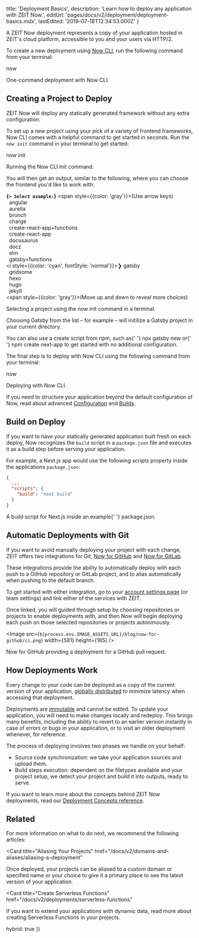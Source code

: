 
  title: 'Deployment Basics',
  description: 'Learn how to deploy any application with ZEIT Now.',
  editUrl: 'pages/docs/v2/deployment/deployment-basics.mdx',
  lastEdited: '2019-07-18T12:34:53.000Z'
}

A ZEIT Now deployment represents a copy of your application hosted in ZEIT's cloud platform, accessible to you and your users via HTTP/2.

To create a new deployment using [Now CLI](/download), run the following command from your terminal:

<TerminalInput>now</TerminalInput>
<Caption>One-command deployment with <GenericLink href="/download">Now CLI</GenericLink>.</Caption>

## Creating a Project to Deploy

ZEIT Now will deploy any statically generated framework without any extra configuration.

To set up a new project using your pick of a variety of frontend frameworks, Now CLI comes with a helpful command to get started in seconds. Run the `now init` command in your terminal to get started:

<TerminalInput>now init</TerminalInput>
<Caption>Running the Now CLI <InlineCode>init</InlineCode> command.</Caption>

You will then get an output, similar to the following, where you can choose the frontend you'd like to work with:

<TerminalOutput><b>{`> Select example:`}</b> <span style={{color: 'gray'}}>(Use arrow keys)</span><br/>
&nbsp;&nbsp;angular<br/>
&nbsp;&nbsp;aurelia<br/>
&nbsp;&nbsp;brunch<br/>
&nbsp;&nbsp;charge<br/>
&nbsp;&nbsp;create-react-app+functions<br/>
&nbsp;&nbsp;create-react-app<br/>
&nbsp;&nbsp;docusaurus<br/>
&nbsp;&nbsp;docz<br/>
&nbsp;&nbsp;elm<br/>
&nbsp;&nbsp;gatsby+functions<br/>
<i style={{color: 'cyan', fontStyle: 'normal'}}>❯ gatsby</i><br/>
&nbsp;&nbsp;gridsome<br/>
&nbsp;&nbsp;hexo<br/>
&nbsp;&nbsp;hugo<br/>
&nbsp;&nbsp;jekyll<br/>
<span style={{color: 'gray'}}>(Move up and down to reveal more choices)</span>
</TerminalOutput>
<Caption>Selecting a project using the <InlineCode>now init</InlineCode> command in a terminal.</Caption>

Choosing Gatsby from the list – for example – will initilize a Gatsby project in your current directory.

<Note>
  You can also use a create script from npm, such as{' '}
  <InlineCode>npx gatsby new</InlineCode> or{' '}
  <InlineCode>npm create next-app</InlineCode> to get started with no additional
  configuration.
</Note>

The final step is to deploy with Now CLI using the following command from your terminal:

<TerminalInput>now</TerminalInput>
<Caption>Deploying with Now CLI.</Caption>

If you need to structure your application beyond the default configuration of Now, read about advanced [Configuration](/docs/v2/advanced/configuration) and [Builds](/docs/v2/advanced/builds).

## Build on Deploy

If you want to have your statically generated application built fresh on each deploy, Now recognizes the `build` script in a `package.json` file and executes it as a build step before serving your application.

For example, a Next.js app would use the following scripts property inside the applications `package.json`:

```json
{
  ...
  "scripts": {
    "build": "next build"
  }
}
```

<Caption>
  A <InlineCode>build</InlineCode> script for Next.js inside an example{' '}
  <InlineCode>package.json</InlineCode>.
</Caption>

## Automatic Deployments with Git

If you want to avoid manually deploying your project with each change, ZEIT offers two integrations for Git, [Now for GitHub](/docs/v2/integrations/now-for-github) and [Now for GitLab](/docs/v2/integrations/now-for-github).

These integrations provide the ability to automatically deploy with each push to a GitHub repository or GitLab project, and to alias automatically when pushing to the default branch.

To get started with either integration, go to your [account settings page](/account) (or team settings) and link either of the services with ZEIT.

Once linked, you will guided through setup by choosing repositories or projects to enable deployments with, and then Now will begin deploying each push on those selected repositories or projects autonimously.

<Image
src={`${process.env.IMAGE_ASSETS_URL}/blog/now-for-github/ci.png`}
width={581}
height={185}
/>
<Caption>Now for GitHub providing a deployment for a GitHub pull request.</Caption>

## How Deployments Work

Every change to your code can be deployed as a copy of the current version of your application, [globally distributed](/smart-cdn) to minimize latency when accessing that deployment.

Deployments are [immutable](/docs/v2/advanced/concepts/immutability) and cannot be edited. To update your application, you will need to make changes locally and redeploy. This brings many benefits, including the ability to revert to an earlier version instantly in case of errors or bugs in your application, or to visit an older deployment whenever, for reference.

The process of deploying involves two phases we handle on your behalf:

- Source code synchronization: we take your application sources and upload them.
- Build steps execution: dependent on the filetypes available and your project setup, we detect your project and build it into outputs, ready to serve.

If you want to learn more about the concepts behind ZEIT Now deployments, read our [Deployment Concepts reference](/docs/v2/advanced/concepts/overview).

## Related

For more information on what to do next, we recommend the following articles:

<Card
  title="Aliasing Your Projects"
  href="/docs/v2/domains-and-aliases/aliasing-a-deployment"
>
  Once deployed, your projects can be aliased to a custom domain or specified
  name or your choice to give it a primary place to see the latest version of
  your application.
</Card>

<Card
  title="Create Serverless Functions"
  href="/docs/v2/deployments/serverless-functions"
>
  If you want to extend your applications with dynamic data, read more about
  creating Serverless Functions in your projects.
</Card>

  hybrid: true
})
